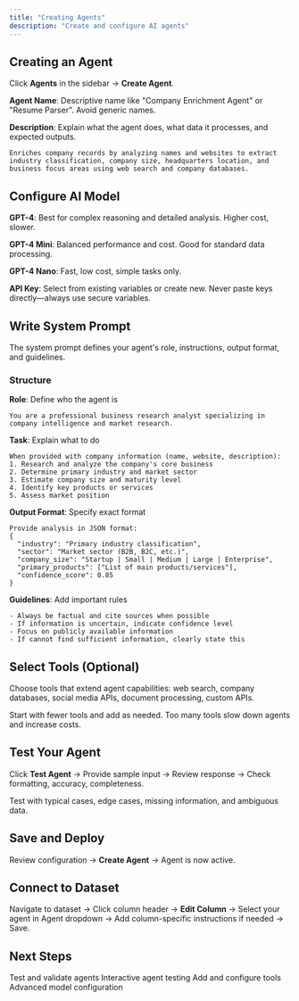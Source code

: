 ```yaml
---
title: "Creating Agents"
description: "Create and configure AI agents"
---
```


## Creating an Agent

Click **Agents** in the sidebar → **Create Agent**.

**Agent Name**: Descriptive name like "Company Enrichment Agent" or "Resume Parser". Avoid generic names.

**Description**: Explain what the agent does, what data it processes, and expected outputs.

```
Enriches company records by analyzing names and websites to extract
industry classification, company size, headquarters location, and
business focus areas using web search and company databases.
```

## Configure AI Model

**GPT-4**: Best for complex reasoning and detailed analysis. Higher cost, slower.

**GPT-4 Mini**: Balanced performance and cost. Good for standard data processing.

**GPT-4 Nano**: Fast, low cost, simple tasks only.

**API Key**: Select from existing variables or create new. Never paste keys directly—always use secure variables.

## Write System Prompt

The system prompt defines your agent's role, instructions, output format, and guidelines.

### Structure

**Role**: Define who the agent is

```
You are a professional business research analyst specializing in
company intelligence and market research.
```

**Task**: Explain what to do

```
When provided with company information (name, website, description):
1. Research and analyze the company's core business
2. Determine primary industry and market sector
3. Estimate company size and maturity level
4. Identify key products or services
5. Assess market position
```

**Output Format**: Specify exact format

```
Provide analysis in JSON format:
{
  "industry": "Primary industry classification",
  "sector": "Market sector (B2B, B2C, etc.)",
  "company_size": "Startup | Small | Medium | Large | Enterprise",
  "primary_products": ["List of main products/services"],
  "confidence_score": 0.85
}
```

**Guidelines**: Add important rules

```
- Always be factual and cite sources when possible
- If information is uncertain, indicate confidence level
- Focus on publicly available information
- If cannot find sufficient information, clearly state this
```

## Select Tools (Optional)

Choose tools that extend agent capabilities: web search, company databases, social media APIs, document processing, custom APIs.

<Info>
  Start with fewer tools and add as needed. Too many tools slow down agents and
  increase costs.
</Info>

## Test Your Agent

Click **Test Agent** → Provide sample input → Review response → Check formatting, accuracy, completeness.

Test with typical cases, edge cases, missing information, and ambiguous data.

## Save and Deploy

Review configuration → **Create Agent** → Agent is now active.

## Connect to Dataset

Navigate to dataset → Click column header → **Edit Column** → Select your agent in Agent dropdown → Add column-specific instructions if needed → Save.

## Next Steps

<CardGroup cols={2}>
  <Card title="Test Agents" icon="flask" href="/guides/agents/testing-agents">
    Test and validate agents
  </Card>
  <Card
    title="Chat with Agents"
    icon="message"
    href="/guides/agents/chatting-with-agents"
  >
    Interactive agent testing
  </Card>
  <Card
    title="Manage Agent Tools"
    icon="wrench"
    href="/guides/agents/managing-tools"
  >
    Add and configure tools
  </Card>
  <Card
    title="Configure Models"
    icon="brain"
    href="/guides/agents/configuring-models"
  >
    Advanced model configuration
  </Card>
</CardGroup>
